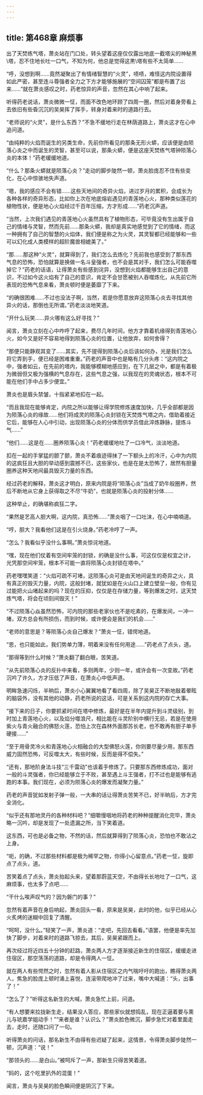 ```yaml
---
---
---
```

title: 第468章 麻烦事
---



出了天焚练气塔，萧炎站在门口处，转头望着这座仅仅露出地底一截塔尖的神秘黒\塔，忍不住地长吐一口气，不知为何，他总是觉得这黒\塔有些不太简单……

“呼，没想到啊……竟然凝聚出了有情绪智慧的“火灵”，啧啧，难怪这内院设置得如此严密，甚至连斗尊强者全力之下方才能够施展的“空间囚笼”都是布置了出来……”就在萧炎感叹之时，药老惊异的声音，忽然在其心中响了起来。

听得药老说话，萧炎微微一怔，而面不改色地环顾了四周一圈，然后对着身旁看上去依旧有些昏沉沉的吴昊挥了挥手，转身对着来时的道路行去。

“老师说的“火灵”，是什么东西？”不急不缓地行走在林荫道路上，萧炎这才在心中追问道。

“由纯粹的火焰而诞生的另类生命，先前你所看见的那条无形火蟒，应该便是由陨落心炎之中而诞生的灵智，甚至可以说，那条火蟒，便是这座天焚练气塔钟陨落心炎的本体！”药老缓缓地道。

“什么？那条火蟒就是陨落心炎？”走动的脚步陡然一顿，萧炎脸庞忍不住有些变化，在心中惊骇地失声道。

“嗯，我的感应不会有错……这些天地间的奇异火焰，进过岁月的累积，会成长为各种各样的奇异形态，比如你上次在地底熔岩遇见的青莲地心火，那种类似莲花的植物性状，便是地心火焰经过千百年压缩，方才形成……”药老沉声道。

“当然，上次我们遇见的青莲地心火虽然具有了植物形态，可毕竟没有生出属于自己的情绪与灵智，然而先前……那条火蟒，我却是真实地感觉到了它的情绪，而这一种拥有了自己的智慧的火焰体，我们便是称之为火灵，其灵智都已经能够和一些可以幻化成人类模样的超阶魔兽相媲美了。”

“那……那这种“火灵“，就算得到了，我们怎么去炼化？先前我也感受到了那东西气息的恐怖，恐怕就算是换做一名斗皇强者，也不会是其对手，我们怎么可能吞噬掉它？”药老的话语，让得萧炎有些感到诧异，没想到火焰都能够生出自己的意识，不过如今这火焰有了自己的意识，肯定不会甘愿被别人吞噬炼化，从先前它所表现的恐怖气息来看，萧炎顿时便是萎靡了下来。

“的确很困难……不过也没法子啊，当然，若是你愿意放弃这陨落心炎去寻找其他异火的话，那倒也无所谓。”药老淡淡地笑道。

“开什么玩笑……异火哪有这么好寻找？”

闻言，萧炎立刻在心中咋呼了起来，费尽几年时间，他方才靠着机缘得到青莲地心火，如今又是好不容易地得到陨落心炎的位置，让他放弃，如何舍得？

“那便只能静观其变了……其实，先不提得到陨落心炎后该如何办，光是我们怎么将它弄到手，便已经是困难重重。”药老的声音中也是略有几分头疼：“这内院之中，强者如云，在先前的塔内，我能够模糊地感应到，在下几层之中，都是有着极为微弱但又极为强横的气息存在，这些气息之强，以我现在的灵魂状态，根本不可能在他们手中占多少便宜。”

萧炎也是眉头禁皱，十指紧紧地扣在一起。

“而且我现在能够肯定，内院之所以能够让得学院修炼速度加快，几乎全部都是因为陨落心炎的缘故……他们将成灵的陨落心炎封锁在天焚炼气塔之内，借助着接近它后，能够在人心中引动，出现陨落心炎的分体而供学员借此淬炼静脉，提炼斗气……”

“他们……这是在……圈养陨落心炎！”药老缓缓地吐了一口冷气，淡淡地道。

扣在一起的手掌猛的颤了颤，萧炎不着痕迹得抹了一下额头上的冷汗，心中为内院的这疯狂且大胆的举动感到震撼不已，这些家伙，也是在是太恐怖了，居然有胆量圈养这种天地间最具毁灭力量的东西。

经过药老的解释，萧炎这才明白，原来内院是将“陨落心炎”当成了奶牛般圈养，然后不断地从它身上获得取之不尽“牛奶”，也就是陨落心炎的投射分体……

这种举止，的确堪称疯狂二字。

“果然是艺高人胆大啊，这内院，真恐怖……”萧炎咽了一口吐沫，在心中喃喃道。

“哼，胆大？我看他们这是在引火烧身。”药老冷哼了一声。

“怎么？我看似乎没什么事啊。”萧炎惊诧地道。

“嘿，现在他们仗着有空间牢笼的封锁，的确是没什么事，可这仅仅是权宜之计，光凭那空间牢笼，根本不可能一直将陨落心炎封锁在塔中。”

药老嘿嘿笑道：“火焰可疏不可堵，这陨落心炎可是由天地间诞生的奇异之火，具有真正的毁灭力量，内院，这般封堵，就犹如是在火山口上建立壁垒一般，你有见过能把火山堵起来的吗？现在的压抑，仅仅是在存储力量，等到爆发之时，这天焚炼气塔，将会在顷刻间毁灭！”

“不过陨落心焱虽然恐怖，可内院的那些老家伙也不是吃素的，在爆发间，一冲一堵，双方总会有所损伤，而到时候，或许便会是我们的机会……”

“老师的意思是？等陨落心炎自己爆发？”萧炎一怔，错愕地道。

“恩，也只能如此，我们势单力薄，明着来没有任何用途……”药老点了点头，道。

“那得等到什么时候？”萧炎翻了翻白眼，苦笑道。

“从先前陨落心炎的反扑中来看，多则两年，少则一年，或许会有一次变故。”药老沉吟了许久，方才压低了声音，在萧炎心中低声道。

明眸急速闪烁，半晌后，萧炎小心翼翼地看了看四周，除了吴昊正不断地敲着晕眩的脑袋外，没有其他的动静，药老所说的这话，可是关系到这内院的存亡大事。

“接下来的日子，你要抓紧时间在塔中修炼，最好是在半年内提升到斗灵级别，到时加上青莲地心火，以及焰分噬浪尺，相比能在斗灵阶别中横行无忌，若是在使用紫火与青火融合的佛怒火莲，恐怕上次在森林外面那苏长老，也不敢再有胆子单手硬接……”

“至于用骨灵冷火和青莲地心火相融合的大型佛怒火莲，你则要尽量少用，那东西威力固然恐怖，可反噬太大，有些时候，反而是得不偿失。”

“还有，那地阶身法斗技“三千雷动”也该着手修炼了。只要那东西修炼成功，面对一般的斗灵强者，你已经能够立于不败，甚至遇上斗王强者，打不过也是能够有逃跑的本事。我们现在，必须为陨落心炎的爆发而凝聚力量。”

药老的声音犹如发射子弹一般，一大串的话让得萧炎苦笑不已，好半晌后，方才完全消化。

“似乎还有那地灵丹的各种材料吧？”细嚼慢咽地将药老的种种提醒消化完毕，萧炎略一沉吟，却是发现了一处遗漏之所，当下笑着道。

这东西，可也是必备之物，不然的话，然后就算得到了陨落心炎，恐怕也不敢沾之上身。

“呃，的确，不过那些材料都是极为稀罕之物，你得小心留意点。”药老一怔，旋即点了点头，道。

苦笑着点了点头，萧炎抬起头来，望着那蔚蓝天空，不由得长长地吐了一口气，这麻烦事，也太多了点吧……

“干什么唉声叹气的？因为磐门的事？”

忽然有着声音在身后响起，萧炎回头一看，原来是吴昊，此时的他，似乎已经从心火炙烤的迷糊中回复了清醒。

“呵呵，没什么。”轻笑了一声，萧炎道：“走吧，先回去看看。”语罢，他便是率先加快了脚步，对着来时的道路飞掠去，其后，吴昊紧跟而上。

再次经过将近四五十分钟的赶路，萧炎两人方才逐渐接近新生的住宿区，缓缓走进住宿区，那空荡荡的道路，却是令得两人一怔。

就在两人有些愕然之时，忽然有着人影从住宿区之内气喘吁吁的跑出，瞧得萧炎两人，焦急的脸庞上顿时涌上喜悦，连滚带爬地冲了过来，嘴中大喊道：“头，出事了！”

“怎么了？”听得这名新生的大喊，萧炎急忙上前，问道。

“有人想要来拉拢新生走，结果没人答应，那些家伙就想捣乱，现在正逼着要与熏儿与琥嘉学姐动手！”“来者是谁？认识么？”萧炎脸色微沉，脚步急忙对着里面走去，走时，还随口问了一句。

听得萧炎的问话，那名新生不由得有些迟疑了起来，这情景，令得萧炎脚步陡然一顿，沉声道：“说！”

“那领头的……是白山。”被呵斥了一声，那新生只得苦笑着道。

“妈的，这个吃里扒外的混蛋！”

闻言，萧炎与吴昊的脸色瞬间便是阴沉了下来。